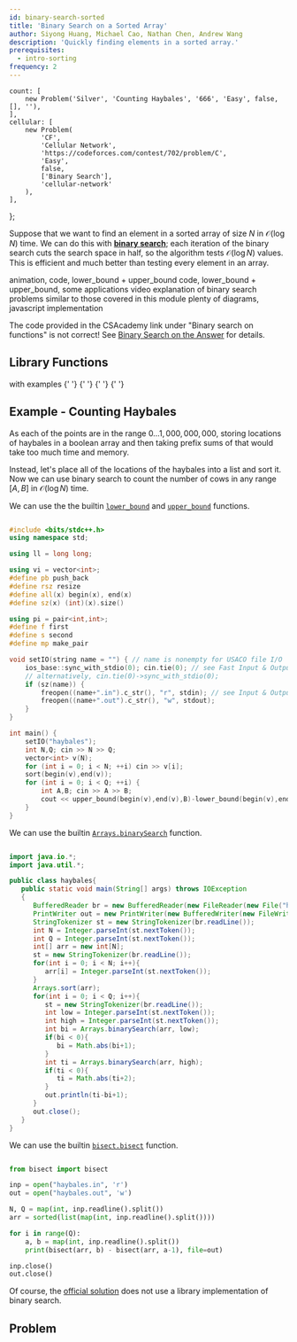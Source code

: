 ```yaml
---
id: binary-search-sorted
title: 'Binary Search on a Sorted Array'
author: Siyong Huang, Michael Cao, Nathan Chen, Andrew Wang
description: 'Quickly finding elements in a sorted array.'
prerequisites:
  - intro-sorting
frequency: 2
---
```


	count: [
		new Problem('Silver', 'Counting Haybales', '666', 'Easy', false, [], ''),
	],
	cellular: [
		new Problem(
			'CF',
			'Cellular Network',
			'https://codeforces.com/contest/702/problem/C',
			'Easy',
			false,
			['Binary Search'],
			'cellular-network'
		),
	],
};

<!-- 	bubble: [
		new Problem(
			'HR',
			'Bubble Sort',
			'https://www.hackerrank.com/challenges/ctci-bubble-sort/problem',
			'Easy',
			false,
			[],
			'O(N^2)'
		),
		new Problem('Silver', 'Out of Sorts', '834', 'Very Hard', false, []),
	], -->

Suppose that we want to find an element in a sorted array of size $N$ in $\mathcal{O}(\log N)$ time. We can do this with [**binary search**](https://en.wikipedia.org/wiki/Binary_search_algorithm); each iteration of the binary search cuts the search space in half, so the algorithm tests $\mathcal{O}(\log N)$ values. This is efficient and much better than testing every element in an array.

<Resources>
	<Resource source="CSA" title="Binary Search" url="binary_search" starred>
		animation, code, lower_bound + upper_bound
	</Resource>
	<Resource source="CPH" title="3.3 - Binary Search" starred>
		code, lower_bound + upper_bound, some applications
	</Resource>
	<Resource
		source="CF"
		title="EDU: Binary Search"
		url="https://codeforces.com/edu/course/2/lesson/6"
		starred
	>
		video explanation of binary search
	</Resource>
	<Resource
		source="CF"
		title="EDU: Binary Search - Step 1"
		url="https://codeforces.com/edu/course/2/lesson/6/1/practice"
		starred
	>
		problems similar to those covered in this module
	</Resource>
	<Resource
		source="KA@KhanAcademy"
		title="Binary Search"
		url="https://www.khanacademy.org/computing/computer-science/algorithms/binary-search/a/binary-search"
	>
		plenty of diagrams, javascript implementation
	</Resource>
</Resources>

<Warning>

The code provided in the CSAcademy link under "Binary search on functions" is not correct! See [Binary Search on the Answer](/silver/binary-search-ans) for details.

</Warning>

<!-- 	<Resource source="GFG" title="Binary Search" url="binary-search"></Resource> -->

## Library Functions

<LanguageSection>

<CPPSection>

<Resources>
	<Resource
		source="CPP"
		url="http://www.cplusplus.com/reference/algorithm/lower_bound/"
		title="lower_bound, upper_bound"
		starred
	>
		with examples
	</Resource>
</Resources>

</CPPSection>

<JavaSection>

<Resources>
	<Resource
		source="JAVA"
		url="https://docs.oracle.com/javase/7/docs/api/java/util/Arrays.html#binarySearch(int[],%20int)"
		title="Arrays.binarySearch"
	>
		{' '}
	</Resource>
	<Resource
		source="JAVA"
		url="https://docs.oracle.com/javase/7/docs/api/java/util/Collections.html#binarySearch(java.util.List,%20T)"
		title="Collections.binarySearch"
	>
		{' '}
	</Resource>
</Resources>

</JavaSection>

<PySection>

<Resources>
	<Resource
		source="Python"
		url="https://docs.python.org/3/library/bisect.html"
		title="Array bisection algorithm"
	>
		{' '}
	</Resource>
	<Resource
		source="GFG"
		url="https://www.geeksforgeeks.org/binary-search-bisect-in-python/"
		title="Binary Search (bisect) in Python"
	>
		{' '}
	</Resource>
</Resources>

</PySection>

</LanguageSection>

<!-- ## Coordinate Compression

A related topic is **coordinate compression**, which takes some points and reassigns them to remove wasted space. -->

## Example - Counting Haybales

<FocusProblem problem={problems.count[0]} />

<!-- > Farmer John has just arranged his $N$ haybales $(1\le N \le 100,000)$ at various points along the one-dimensional road running across his farm. To make sure they are spaced out appropriately, please help him answer $Q$ queries ($1 \le Q \le 100,000$), each asking for the number of haybales within a specific interval along the road. -->

As each of the points are in the range $0 \ldots 1,000,000,000$, storing locations of haybales in a boolean array and then taking prefix sums of that would take too much time and memory.

Instead, let's place all of the locations of the haybales into a list and sort it. Now we can use binary search to count the number of cows in any range $[A,B]$ in $\mathcal{O}(\log N)$ time.

<LanguageSection>

<CPPSection>

We can use the the builtin [`lower_bound`](https://en.cppreference.com/w/cpp/algorithm/lower_bound) and [`upper_bound`](https://en.cppreference.com/w/cpp/algorithm/upper_bound) functions.

```cpp

#include <bits/stdc++.h>
using namespace std;

using ll = long long;

using vi = vector<int>;
#define pb push_back
#define rsz resize
#define all(x) begin(x), end(x)
#define sz(x) (int)(x).size()

using pi = pair<int,int>;
#define f first
#define s second
#define mp make_pair

void setIO(string name = "") { // name is nonempty for USACO file I/O
	ios_base::sync_with_stdio(0); cin.tie(0); // see Fast Input & Output
	// alternatively, cin.tie(0)->sync_with_stdio(0);
	if (sz(name)) {
		freopen((name+".in").c_str(), "r", stdin); // see Input & Output
		freopen((name+".out").c_str(), "w", stdout);
	}
}

int main() {
	setIO("haybales");
	int N,Q; cin >> N >> Q;
	vector<int> v(N);
	for (int i = 0; i < N; ++i) cin >> v[i];
	sort(begin(v),end(v));
	for (int i = 0; i < Q; ++i) {
		int A,B; cin >> A >> B;
		cout << upper_bound(begin(v),end(v),B)-lower_bound(begin(v),end(v),A) << "\n";
	}
}

```

</CPPSection>

<JavaSection>

We can use the builtin [`Arrays.binarySearch`](<https://docs.oracle.com/javase/7/docs/api/java/util/Arrays.html#binarySearch(int[],%20int)>) function.

```java

import java.io.*;
import java.util.*;

public class haybales{
   public static void main(String[] args) throws IOException
   {
      BufferedReader br = new BufferedReader(new FileReader(new File("haybales.in")));
      PrintWriter out = new PrintWriter(new BufferedWriter(new FileWriter("haybales.out")));
      StringTokenizer st = new StringTokenizer(br.readLine());
      int N = Integer.parseInt(st.nextToken());
      int Q = Integer.parseInt(st.nextToken());
      int[] arr = new int[N];
      st = new StringTokenizer(br.readLine());
      for(int i = 0; i < N; i++){
         arr[i] = Integer.parseInt(st.nextToken());
      }
      Arrays.sort(arr);
      for(int i = 0; i < Q; i++){
         st = new StringTokenizer(br.readLine());
         int low = Integer.parseInt(st.nextToken());
         int high = Integer.parseInt(st.nextToken());
         int bi = Arrays.binarySearch(arr, low);
         if(bi < 0){
            bi = Math.abs(bi+1);
         }
         int ti = Arrays.binarySearch(arr, high);
         if(ti < 0){
            ti = Math.abs(ti+2);
         }
         out.println(ti-bi+1);
      }
      out.close();
   }
}

```

</JavaSection>

<PySection>

We can use the builtin [`bisect.bisect`](https://docs.python.org/3/library/bisect.html#bisect.bisect) function.

```py

from bisect import bisect

inp = open("haybales.in", 'r')
out = open("haybales.out", 'w')

N, Q = map(int, inp.readline().split())
arr = sorted(list(map(int, inp.readline().split())))

for i in range(Q):
	a, b = map(int, inp.readline().split())
	print(bisect(arr, b) - bisect(arr, a-1), file=out)

inp.close()
out.close()

```

</PySection>

</LanguageSection>

Of course, the [official solution](http://www.usaco.org/current/data/sol_haybales_silver_dec16.html) does not use a library implementation of binary search.

## Problem

<Problems problems={problems.cellular} />
